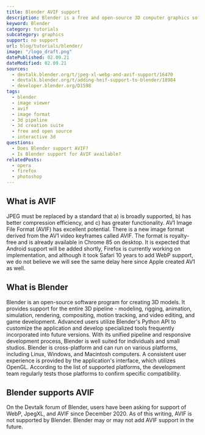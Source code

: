 ```yaml
---
title: Blender AVIF support
description: Blender is a free and open-source 3D computer graphics software. Find out how you can use AVIF images in Blender.
keyword: Blender
category: tutorials
subcategory: graphics
support: no support
url: blog/tutorials/blender/
image: "/logo_draft.png"
datePublished: 02.09.21
dateModified: 02.09.21
sources:
  - devtalk.blender.org/t/jpeg-xl-webp-and-avif-support/16470
  - devtalk.blender.org/t/adding-heif-support-to-blender/18984
  - developer.blender.org/D1598
tags:
  - blender
  - image viewer
  - avif
  - image format
  - 3d pipeline
  - 3d creation suite
  - free and open source
  - interactive 3d
questions:
  - Does Blender support AVIF?
  - Is Blender support for AVIF available?
relatedPosts:
  - opera
  - firefox
  - photoshop
---
```


## What is AVIF

JPEG must be replaced by a standard that a) is broadly supported, b) has better compression efficiency, and c) has greater functionality. AV1 Image File Format (AVIF) has excellent potential. There is a new image format derived from the AV1 video keyframes called AVIF. The format is royalty-free and is already available in Chrome 85 on desktop. It is expected that Android support will be added shortly, Firefox is currently working on implementation, and although it took Safari 10 years to add WebP support, we do not believe we will see the same delay here since Apple created AV1 as well.

## What is Blender

Blender is an open-source software program for creating 3D models. It provides support for the entire 3D pipeline - modeling, rigging, animation, simulation, rendering, compositing, motion tracking, and video editing, and game development. Advanced users utilize Blender's Python API to customize the application and develop specialized tools frequently incorporated into future versions. With its unified pipeline and responsive development process, Blender is well suited for individuals and small studios. Blender is cross-platform and can run on various platforms, including Linux, Windows, and Macintosh computers. A consistent user experience is provided by the application's interface, which utilizes OpenGL. According to the list of supported platforms, the development team regularly tests those platforms to confirm specific compatibility.

## Blender supports AVIF

On the Devtalk forum of Blender, users have been asking for support of WebP, JpegXL, and AVIF since December 2020. As of this writing, AVIF is not supported by Blender. Blender may or may not add AVIF support in the future.
